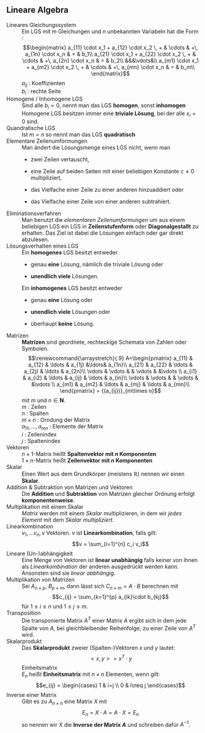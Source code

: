 ## Lineare Algebra

Lineares Gleichungssystem
:	Ein LGS mit $m$ Gleichungen und $n$ unbekannten Variabeln hat die Form
:$$\begin{matrix}
        a_{11} \cdot x_1 +  a_{12} \cdot x_2 \, + & \cdots & +\, a_{1n} \cdot x_n & = & b_1\\
        a_{21} \cdot x_1 +  a_{22} \cdot x_2 \, + & \cdots & +\, a_{2n} \cdot x_n & = & b_2\\
        &&&\vdots&\\
        a_{m1} \cdot x_1 +  a_{m2} \cdot x_2 \, + & \cdots & +\, a_{mn} \cdot x_n & = & b_m\\
    \end{matrix}$$
:   $a_{ij}$ : Koeffizienten
:   $b_i$    : rechte Seite

Homogene / Inhomogene LGS
: Sind alle $b_i=0$, nennt man das LGS **homogen**, sonst **inhomogen**
: Homogene LGS besitzen immer eine **triviale Lösung**, bei der alle $x_i=0$ sind.

Quandratische LGS
: Ist $m=n$ so nennt man das LGS **quadratisch**

Elementare Zeilenumformungen
: Man ändert die Lösungsmenge eines LGS nicht, wenn man
: - zwei Zeilen vertauscht,
: - eine Zeile auf beiden Seiten mit einer beliebigen Konstante $c \neq 0$ multipliziert,
: - das Vielfache einer Zeile zu einer anderen hinzuaddiert oder
: - das Vielfache einer Zeile von einer anderen subtrahiert.

Eliminationsverfahren
: Man benutzt die *elementaren Zeilenumformungen* um aus einem beliebigen LGS ein LGS in **Zeilenstufenform** oder **Diagonalgestallt** zu erhalten. Das Ziel ist dabei die Lösungen einfach oder gar direkt abzulesen.

Lösungsverhalten eines LGS
: Ein **homogenes** LGS besitzt entweder
: - genau **eine** Lösung, nämlich die triviale Lösung oder
: - **unendlich viele** Lösungen.
: Ein **inhomogenes** LGS besitzt entweder
: - genau **eine** Lösung oder
: - **unendlich viele** Lösungen oder
: - überhaupt **keine** Lösung.

Matrizen
: **Matrizen** sind geordnete, rechteckige Schemata von Zahlen oder Symbolen.
$$\renewcommand{\arraystretch}{.9}
A=\begin{pmatrix}
a_{11} & a_{12} & \ldots & a_{1j} &\ldots& a_{1n}\\
a_{21} & a_{22} & \ldots & a_{2j} & \ldots & a_{2n}\\
\vdots & \vdots & & \vdots & &\vdots \\
a_{i1} & a_{i2} & \ldots & a_{ij} & \ldots & a_{in}\\
\vdots & \vdots & & \vdots & &\vdots \\
a_{m1} & a_{m2} & \ldots & a_{mj} & \ldots & a_{mn}\\
\end{pmatrix}
   = {(a_{ij})}_{m\times n}$$
:  mit $m$ und $n \in \mathbf{N}$.
: $m$ : Zeilen
: $n$ : Spalten
: $m\times n$ : Orndung der Matrix
: $a_{11},\ldots,a_{mn}$ : Elemente der Matrix
: $i$ : Zeilenindex
: $j$ : Spaltenindex

Vektoren
: $n\times 1$-Matrix heißt **Spaltenvektor mit $n$ Komponenten**
: $1\times n$-Matrix heißt **Zeilenvektor mit $n$ Komponenten**

Skalar
: Einen Wert aus dem Grundkörper (meistens $\mathbb{R}$) nennen wir einen **Skalar**.

Addition & Subtraktion von Matrizen und Vektoren 
: Die **Addition** und **Subtraktion** von Matrizen gleicher Ordnung erfolgt **komponentenweise**.

Multiplikation mit einem Skalar 
: *Matrix* werden mit einem *Skalar* multiplizieren, 
in dem wir *jedes Element* mit dem *Skalar multipliziert*.

Linearkombination
: $v_1, \dots v_n, v$ Vektoren. $v$ ist **Linearkombination**, falls gilt:
$$v = \sum_{i=1}^{n} c_i v_i$$

Lineare (Un-)abhängigkeit
: Eine Menge von Vektoren ist **linear unabhängig** falls keiner von ihnen als *Linearkombination* der anderen ausgedrückt werden kann. 
: Ansonsten sind sie *linear abbhängig*.

Multiplikation von Matrizen
: Sei $A_{n \times p}$, $B_{p \times m}$, dann lässt sich $C_{n \times m} =A \cdot B$ berechnen mit
$$c_{ij} = \sum_{k=1}^{p} a_{ik}\cdot b_{kj}$$ 
: für $1 \leq i \leq n$ und $1 \leq j \leq m$.

Transposition
: Die transponierte Matrix $A^T$ einer Matrix $A$ ergibt sich in dem jede Spalte von $A$, bei gleichbleibender Reihenfolge, zu einer Zeile von $A^T$ wird.

Skalarprodukt
: Das **Skalarprodukt** zweier (Spalten-)Vektoren  $x$ und $y$ lautet:
  $$<x, y> = x^T \cdot y$$
Einheitsmatrix
: $E_n$ heißt **Einheitsmatrix** mit $n \times n$ Elementen, wenn gilt:
$$e_{ij} = \begin{cases}
         1 & i=j \\ 
         0 & i\neq j 
    \end{cases}$$

Inverse einer Matrix
: Gibt es zu $A_{n \times n}$ eine Matrix $X$ mit
$$E_n = X \cdot A = A \cdot X = E_n$$
: so nennen wir $X$ die **Inverse der Matrix $A$** und schreiben dafür $A^{-1}$.

  